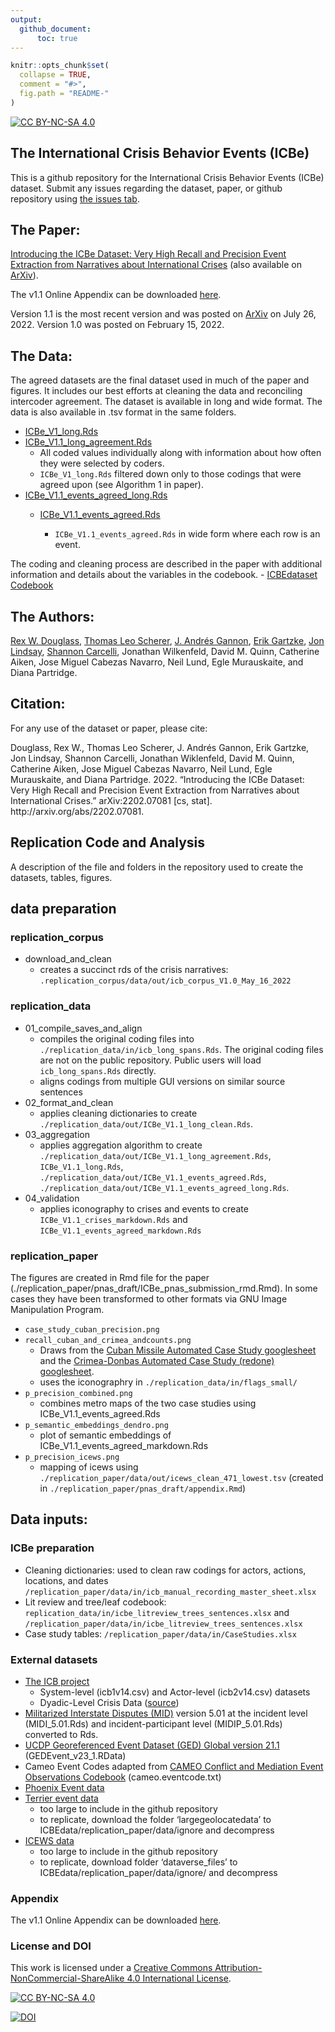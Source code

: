 ```yaml
---
output: 
  github_document:
      toc: true
---
```

<!-- README.md is generated from README.Rmd. Please edit that file -->

```r
knitr::opts_chunk$set(
  collapse = TRUE,
  comment = "#>",
  fig.path = "README-"
)
``` 
[![CC BY-NC-SA 4.0][cc-by-nc-sa-shield]][cc-by-nc-sa]

The International Crisis Behavior Events (ICBe)
-----------------------------


This is a github repository for the International Crisis Behavior Events (ICBe) dataset. Submit any issues regarding the dataset, paper, or github repository using [the issues tab](https://github.com/CenterForPeaceAndSecurityStudies/ICBEdataset/issues/new/choose). 

## The Paper:

[Introducing the ICBe Dataset: Very High Recall and Precision Event Extraction from Narratives about International Crises](https://github.com/CenterForPeaceAndSecurityStudies/ICBEdataset/raw/master/replication_paper/arxiv_draft/paper.pdf) (also available on [ArXiv](https://arxiv.org/abs/2202.07081)).

The v1.1 Online Appendix can be downloaded [here](https://github.com/CenterForPeaceAndSecurityStudies/ICBEdataset/raw/master/replication_paper/arxiv_draft/appendix.pdf).

Version 1.1 is the most recent version and was posted on [ArXiv](https://arxiv.org/abs/2202.07081) on July 26, 2022. Version 1.0 was posted on February 15, 2022. 

## The Data:

The agreed datasets are the final dataset used in much of the paper and figures. It includes our best efforts at cleaning the data and reconciling intercoder agreement. The dataset is available in long and wide format. The data is also available in .tsv format in the same folders.

  - [ICBe_V1_long.Rds](https://github.com/CenterForPeaceAndSecurityStudies/ICBEdataset/blob/master/replication_data/out/ICBe_V1_long_agreed.Rds)
  - [ICBe_V1.1_long_agreement.Rds](https://github.com/CenterForPeaceAndSecurityStudies/ICBEdataset/blob/master/replication_data/out/ICBe_V1_wide_agreed.Rds)
      + All coded values individually along with information about how often they were selected by coders.  
      + `ICBe_V1_long.Rds` filtered down only to those codings that were agreed upon (see Algorithm 1 in paper).
  - [ICBe_V1.1_events_agreed_long.Rds](https://github.com/CenterForPeaceAndSecurityStudies/ICBEdataset/blob/master/replication_data/out/ICBe_V1_wide_agreed.Rds)
    - [ICBe_V1.1_events_agreed.Rds](https://github.com/CenterForPeaceAndSecurityStudies/ICBEdataset/blob/master/replication_data/out/ICBe_V1_wide_agreed_long.Rds)

      + `ICBe_V1.1_events_agreed.Rds` in wide form where each row is an event.
  
The coding and cleaning process are described in the paper with additional information and details about the variables in the codebook.
  - [ICBEdataset Codebook](https://docs.google.com/document/d/1aJkweohbfIWtNpJw1CmXbeIiK6czbJ5iPyKwiYP1YlU/edit?usp=sharing)

## The Authors:

[Rex W. Douglass](http://www.rexdouglass.com), [Thomas Leo Scherer](http://tlscherer.com/), [J. Andrés Gannon](https://jandresgannon.com/), [Erik Gartzke](http://erikgartzke.com/), [Jon Lindsay](https://www.jonrlindsay.com/), [Shannon Carcelli](https://www.shannoncarcelli.com/), Jonathan Wilkenfeld, David M. Quinn, Catherine Aiken, Jose Miguel Cabezas Navarro, Neil Lund, Egle Murauskaite, and Diana Partridge.

## Citation:
For any use of the dataset or paper, please cite:

Douglass, Rex W., Thomas Leo Scherer, J. Andrés Gannon, Erik Gartzke, Jon Lindsay, Shannon Carcelli, Jonathan Wiklenfeld, David M. Quinn, Catherine Aiken, Jose Miguel Cabezas Navarro, Neil Lund, Egle Murauskaite, and Diana Partridge. 2022. "Introducing the ICBe Dataset: Very High Recall and Precision Event Extraction from Narratives about International Crises." arXiv:2202.07081 [cs, stat]. http://arxiv.org/abs/2202.07081. 


Replication Code and Analysis
-----------------------------

A description of the file and folders in the repository used to create the datasets, tables, figures. 

## data preparation

### replication_corpus

 - download_and_clean
    + creates a succinct rds of the crisis narratives: `.replication_corpus/data/out/icb_corpus_V1.0_May_16_2022`

### replication_data

 - 01_compile_saves_and_align
    + compiles the original coding files into `./replication_data/in/icb_long_spans.Rds`. The original coding files are not on the public repository. Public users will load `icb_long_spans.Rds` directly.
    + aligns codings from multiple GUI versions on similar source sentences
 - 02_format_and_clean
    + applies cleaning dictionaries to create `./replication_data/out/ICBe_V1.1_long_clean.Rds`.
 - 03_aggregation
    + applies aggregation algorithm to create `./replication_data/out/ICBe_V1.1_long_agreement.Rds`, `ICBe_V1.1_long.Rds`,  `./replication_data/out/ICBe_V1.1_events_agreed.Rds`, `./replication_data/out/ICBe_V1.1_events_agreed_long.Rds`.
 - 04_validation
    + applies iconography to crises and events to create `ICBe_V1.1_crises_markdown.Rds` and `ICBe_V1.1_events_agreed_markdown.Rds`

### replication_paper
    
The figures are created in Rmd file for the paper (./replication_paper/pnas_draft/ICBe_pnas_submission_rmd.Rmd). In some cases they have been transformed to other formats via GNU Image Manipulation Program.

  - `case_study_cuban_precision.png`
  - `recall_cuban_and_crimea_andcounts.png`
    + Draws from the [Cuban Missile Automated Case Study googlesheet](https://docs.google.com/spreadsheets/d/1NuRWFB1HEbQbJu_JoEzJ9WYk7kfwwCryF7wBfKPT6uc/edit?usp=sharing) and the [Crimea-Donbas Automated Case Study (redone) googlesheet](https://docs.google.com/spreadsheets/d/1YesAx1CkYCgrEi_WVJ9aho60HesWA6p-3XMma9IzBrI/edit?usp=sharing).
    + uses the iconographry in `./replication_data/in/flags_small/`
  - `p_precision_combined.png`
    + combines metro maps of the two case studies using ICBe_V1.1_events_agreed.Rds
  - `p_semantic_embeddings_dendro.png`
    + plot of semantic embeddings of ICBe_V1.1_events_agreed_markdown.Rds 
  - `p_precision_icews.png`
    + mapping of icews using `./replication_paper/data/out/icews_clean_471_lowest.tsv` (created in `./replication_paper/pnas_draft/appendix.Rmd`)


## Data inputs:

### ICBe preparation
  - Cleaning dictionaries: used to clean raw codings for actors, actions, locations, and dates `/replication_paper/data/in/icb_manual_recording_master_sheet.xlsx`
  - Lit review and tree/leaf codebook: `replication_data/in/icbe_litreview_trees_sentences.xlsx` and `/replication_paper/data/in/icbe_litreview_trees_sentences.xlsx`
  - Case study tables: `/replication_paper/data/in/CaseStudies.xlsx`

### External datasets
  - [The ICB project](https://sites.duke.edu/icbdata/) 
    + System-level (icb1v14.csv) and Actor-level (icb2v14.csv) datasets
    + Dyadic-Level Crisis Data ([source](https://sites.duke.edu/icbdata/data-collections/))
  - [Militarized Interstate Disputes (MID)](https://correlatesofwar.org/data-sets/MIDs) version 5.01 at the incident level (MIDI_5.01.Rds) and incident-participant level (MIDIP_5.01.Rds) converted to Rds. 
  - [UCDP Georeferenced Event Dataset (GED) Global version 21.1](https://ucdp.uu.se/downloads/index.html#ged_global) (GEDEvent_v23_1.RData)
  - Cameo Event Codes adapted from [CAMEO Conflict and Mediation Event Observations Codebook](https://parusanalytics.com/eventdata/cameo.dir/CAMEO.09b6.pdf) (cameo.eventcode.txt)
  - [Phoenix Event data](https://databank.illinois.edu/datasets/IDB-2796521)
  - [Terrier event data](https://osf.io/4m2u7/files/) 
    + too large to include in the github repository
    + to replicate, download the folder 'largegeolocatedata' to ICBEdata/replication_paper/data/ignore and decompress
  - [ICEWS data](https://dataverse.harvard.edu/dataset.xhtml?persistentId=doi:10.7910/DVN/28075&version=30.0)
    + too large to include in the github repository
    + to replicate, download folder 'dataverse_files' to ICBEdata/replication_paper/data/ignore/ and decompress


### Appendix

The v1.1 Online Appendix can be downloaded [here](https://github.com/CenterForPeaceAndSecurityStudies/ICBEdataset/raw/master/replication_paper/arxiv_draft/appendix.pdf).




### License and DOI

This work is licensed under a
[Creative Commons Attribution-NonCommercial-ShareAlike 4.0 International License][cc-by-nc-sa].

[![CC BY-NC-SA 4.0][cc-by-nc-sa-image]][cc-by-nc-sa]

[cc-by-nc-sa]: http://creativecommons.org/licenses/by-nc-sa/4.0/
[cc-by-nc-sa-image]: https://licensebuttons.net/l/by-nc-sa/4.0/88x31.png
[cc-by-nc-sa-shield]: https://img.shields.io/badge/License-CC%20BY--NC--SA%204.0-lightgrey.svg

[![DOI](https://zenodo.org/badge/450249483.svg)](https://zenodo.org/badge/latestdoi/450249483)

